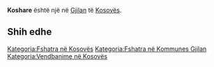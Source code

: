 {{Fshat në 
 | Emri                = Koshare
 | EmriAlt                = 
 | NAME_SHORT_FORM=      
 | NAME_GENERIC=      
 | NAME_SORT_NAME_RO=      KOSHARE
 | FULL_NAME_RO = Koshare
 | FULL_NAME_ND_RO=Koshare
 | SORT_NAME_RG=KOSHARE
 | FULL_NAME_RG=Koshare
 | FULL_NAME_ND_RG=Koshare
 | SRP_NAME_SHORT_FORM=      
 | SRP_NAME_GENERIC=      
 | SRP_NAME_SORT_NAME_RO=      
 | SRP_FULL_NAME_RO = 
 | SRP_FULL_NAME_ND_RO=
 | SRP_SORT_NAME_RG=
 | SRP_FULL_NAME_RG=
 | SRP_FULL_NAME_ND_RG=
 | Emri (Rasa dhanore) = 
 | Figura              = 
 | Shteti              = Kosovo
 | Komuna              = Gjilan
 | Kodi postar         = 
 | Sipërfaqja          = 

 | Popullsia           = 

 | Regj. i popullsisë  = 
 | Dend. e popullsisë  = 
 | Faqja zyrtare       = 
 <!--- Koordinatat ----> 
 | Gjerësia            = 42.454444
 | Gjatësia            = 20.238333
 | Lartësia            = 
}}
'''Koshare''' është një [[]] në [[Gjilan]] të [[Kosovës]].

<!-- == Gjeografia == -->
<!-- == Historia == -->
<!-- == Demografia == -->
== Shih edhe ==
{{Komuna Gjilan}}
{{Kosovo-Administrata-Cung}}

[[Kategoria:Fshatra në Kosovës]]
[[Kategoria:Fshatra në Kommunes Gjilan]]
[[Kategoria:Vendbanime në Kosovës]]